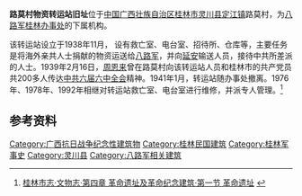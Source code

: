'''路莫村物资转运站旧址'''位于[[中国|中国]][[广西壮族自治区|广西壮族自治区]][[桂林市|桂林市]][[灵川县|灵川县]][[定江镇|定江镇]]路莫村，为[[八路军桂林办事处旧址|八路军桂林办事处]]的下属机构。

该转运站设立于1938年11月， 设有救亡室、电台室、招待所、仓库等，主要任务是将海外亲共人士捐献的物资运送给[[八路军|八路军]]，并向[[延安|延安]]输送人员，接待中共所差派的人士。1939年2月16日，[[周恩来|周恩来]]曾在路莫村向该转运站人员和桂林市的共产党员共200多人传达[[中国共产党第六次全国代表大会|中共六届六中全会]]精神。1941年1月，转运站随办事处撤离。1976年、1978年、1992年相继对转运站救亡室、电台室进行维修，并派专人管理。<ref>[http://www.gxdqw.com/bin/mse.exe?seachword=&K=b&A=10&rec=221&run=13 桂林市志·文物志·第四章 革命遗址及革命纪念建筑·第一节 革命遗址] {{webarchive|url=https://web.archive.org/web/20160304130733/http://www.gxdqw.com/bin/mse.exe?seachword=&K=b&A=10&rec=221&run=13 |date=2016-03-04 }}</ref>

==参考资料==

{{Reflist|2}}

[[Category:广西抗日战争纪念性建筑物|Category:广西抗日战争纪念性建筑物]]
[[Category:桂林民国建筑|Category:桂林民国建筑]]
[[Category:桂林军事史|Category:桂林军事史]]
[[Category:灵川县|Category:灵川县]]
[[Category:八路军相关建筑|Category:八路军相关建筑]]